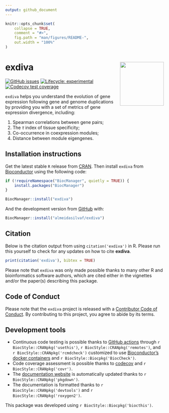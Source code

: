 ```yaml
---
output: github_document
---
```


<!-- README.md is generated from README.Rmd. Please edit that file -->

```r
knitr::opts_chunk$set(
    collapse = TRUE,
    comment = "#>",
    fig.path = "man/figures/README-",
    out.width = "100%"
)
```

# exdiva <img src="man/figures/logo.png" align="right" height="139" alt="" />

<!-- badges: start -->
[![GitHub issues](https://img.shields.io/github/issues/almeidasilvaf/exdiva)](https://github.com/almeidasilvaf/exdiva/issues)
[![Lifecycle: experimental](https://img.shields.io/badge/lifecycle-experimental-orange.svg)](https://lifecycle.r-lib.org/articles/stages.html#experimental)
[![Codecov test coverage](https://codecov.io/gh/almeidasilvaf/exdiva/branch/devel/graph/badge.svg)](https://app.codecov.io/gh/almeidasilvaf/exdiva?branch=devel)
<!-- badges: end -->

`exdiva` helps you understand the evolution of gene expression following
gene and genome duplications by providing you with a set of metrics of
gene expression divergence, including:

1. Spearman correlations between gene pairs;
2. The $\tau$ index of tissue specificity;
3. Co-occurrence in coexpression modules;
4. Distance between module eigengenes.


## Installation instructions

Get the latest stable `R` release from [CRAN](http://cran.r-project.org/). Then install `exdiva` from [Bioconductor](http://bioconductor.org/) using the following code:

```r
if (!requireNamespace("BiocManager", quietly = TRUE)) {
    install.packages("BiocManager")
}

BiocManager::install("exdiva")
```

And the development version from [GitHub](https://github.com/almeidasilvaf/exdiva) with:

```r
BiocManager::install("almeidasilvaf/exdiva")
```

## Citation

Below is the citation output from using `citation('exdiva')` in R. Please
run this yourself to check for any updates on how to cite __exdiva__.

```r
print(citation('exdiva'), bibtex = TRUE)
```

Please note that `exdiva` was only made possible thanks to many other R and bioinformatics software authors, which are cited either in the vignettes and/or 
the paper(s) describing this package.

## Code of Conduct

Please note that the `exdiva` project is released with a [Contributor Code of Conduct](http://bioconductor.org/about/code-of-conduct/). By contributing to this project, you agree to abide by its terms.

## Development tools

* Continuous code testing is possible thanks to [GitHub actions](https://www.tidyverse.org/blog/2020/04/usethis-1-6-0/)  through `r BiocStyle::CRANpkg('usethis')`, `r BiocStyle::CRANpkg('remotes')`, and `r BiocStyle::CRANpkg('rcmdcheck')` customized to use [Bioconductor's docker containers](https://www.bioconductor.org/help/docker/) and `r BiocStyle::Biocpkg('BiocCheck')`.
* Code coverage assessment is possible thanks to [codecov](https://codecov.io/gh) and `r BiocStyle::CRANpkg('covr')`.
* The [documentation website](http://almeidasilvaf.github.io/exdiva) is automatically updated thanks to `r BiocStyle::CRANpkg('pkgdown')`.
* The documentation is formatted thanks to `r BiocStyle::CRANpkg('devtools')` and `r BiocStyle::CRANpkg('roxygen2')`.

This package was developed using `r BiocStyle::Biocpkg('biocthis')`.
